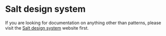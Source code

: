 
<Meta title="Documentation/Introduction" />

# Salt design system

If you are looking for documentation on anything other than patterns, please visit the [Salt design system](https://www.saltdesignsystem.com) website first.
